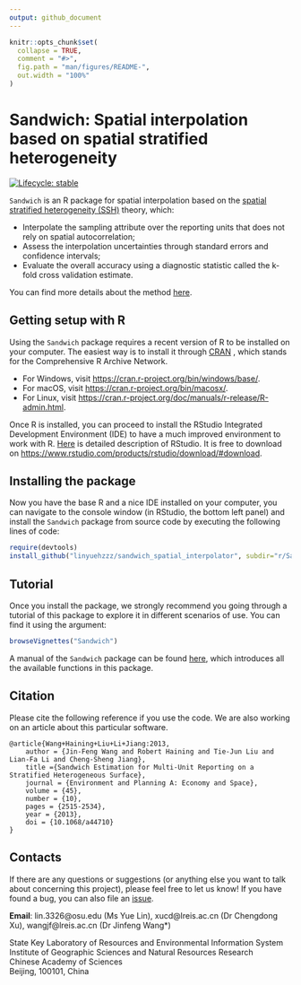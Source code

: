 ```yaml
---
output: github_document
---
```


<!-- README.md is generated from README.Rmd. Please edit that file -->

```r
knitr::opts_chunk$set(
  collapse = TRUE,
  comment = "#>",
  fig.path = "man/figures/README-",
  out.width = "100%"
)
```

# Sandwich: Spatial interpolation based on spatial stratified heterogeneity

<!-- badges: start -->
[![Lifecycle: stable](https://img.shields.io/badge/lifecycle-stable-brightgreen.svg)](https://lifecycle.r-lib.org/articles/stages.html#stable)
<!-- [![R-CMD-check](https://github.com/linyuehzzz/sandwich_spatial_interpolator/workflows/R-CMD-check/badge.svg)](https://github.com/linyuehzzz/sandwich_spatial_interpolator/actions) -->
<!-- badges: end -->

`Sandwich` is an R package for spatial interpolation based on the [spatial stratified heterogeneity (SSH)](http://www.geodetector.cn/) theory, which:

- Interpolate the sampling attribute over the reporting units that does not rely on spatial autocorrelation;
- Assess the interpolation uncertainties through standard errors and confidence intervals;
- Evaluate the overall accuracy using a diagnostic statistic called the k-fold cross validation estimate.


You can find more details about the method [here](https://journals.sagepub.com/doi/10.1068/a44710). 

## Getting setup with R
Using the `Sandwich` package requires a recent version of R to be installed on your computer. The easiest way is to install it through [CRAN](https://cran.r-project.org/) , which stands for the Comprehensive R Archive Network.

- For Windows, visit <https://cran.r-project.org/bin/windows/base/>.
- For macOS, visit <https://cran.r-project.org/bin/macosx/>.
- For Linux, visit <https://cran.r-project.org/doc/manuals/r-release/R-admin.html>.


Once R is installed, you can proceed to install the RStudio Integrated Development Environment (IDE) to have a much improved environment to work with R. [Here](https://www.rstudio.com/products/rstudio/) is detailed description of RStudio. It is free to download on <https://www.rstudio.com/products/rstudio/download/#download>.


## Installing the package
Now you have the base R and a nice IDE installed on your computer, you can navigate to the console window (in RStudio, the bottom left panel) and install the `Sandwich` package from source code by executing the following lines of code:
``` r
require(devtools)
install_github("linyuehzzz/sandwich_spatial_interpolator", subdir="r/Sandwich", build_vignettes = TRUE)
```

## Tutorial
Once you install the package, we strongly recommend you going through a tutorial of this package to explore it in different scenarios of use. You can find it using the argument:
```r
browseVignettes("Sandwich")
```
A manual of the `Sandwich` package can be found [here](https://github.com/linyuehzzz/sandwich_spatial_interpolator/blob/master/r/Sandwich_1.0.0.pdf), which introduces all the available functions in this package.


## Citation
Please cite the following reference if you use the code. We are also working on an article about this particular software.
```
@article{Wang+Haining+Liu+Li+Jiang:2013,
    author = {Jin-Feng Wang and Robert Haining and Tie-Jun Liu and Lian-Fa Li and Cheng-Sheng Jiang},
    title ={Sandwich Estimation for Multi-Unit Reporting on a Stratified Heterogeneous Surface},
    journal = {Environment and Planning A: Economy and Space},
    volume = {45},
    number = {10},
    pages = {2515-2534},
    year = {2013},
    doi = {10.1068/a44710}
}
```

## Contacts
If there are any questions or suggestions (or anything else you want to talk about concerning this project), please feel free to let us know! If you have found a bug, you can also file an [issue](https://github.com/linyuehzzz/sandwich_spatial_interpolator/issues).

**Email**: lin.3326\@osu.edu (Ms Yue Lin), xucd\@lreis.ac.cn (Dr Chengdong Xu), wangjf\@lreis.ac.cn (Dr Jinfeng Wang*)

State Key Laboratory of Resources and Environmental Information System  
Institute of Geographic Sciences and Natural Resources Research  
Chinese Academy of Sciences  
Beijing, 100101, China



